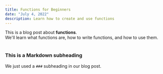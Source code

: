 ```yaml
---
title: Functions for Beginners
date: "July 4, 2022"
description: Learn how to create and use functions
---
```


<div>
  This is a blog post about <strong>functions</strong>. <br />
  We'll learn what functions are, how to write functions, and how to use them.
</div>

<br />

### This is a Markdown subheading

We just used a `###` subheading in our blog post.
